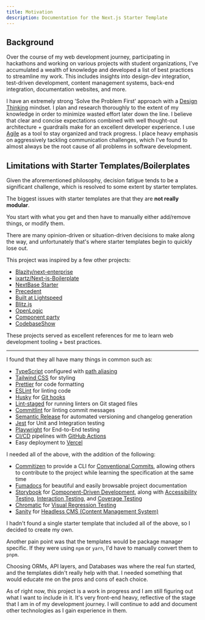 ```yaml
---
title: Motivation
description: Documentation for the Next.js Starter Template
---
```


## Background

Over the course of my web development journey, participating in hackathons and working on various projects with student organizations, I've accumulated a wealth of knowledge and developed a list of best practices to streamline my work. This includes insights into design-dev integration, test-driven development, content management systems, back-end integration, documentation websites, and more.

I have an extremely strong 'Solve the Problem First' approach with a [Design Thinking](https://en.wikipedia.org/wiki/Design_thinking) mindset. I plan and research thoroughly to the extent of my knowledge in order to minimize wasted effort later down the line. I believe that clear and concise expectations combined with well thought-out architecture + guardrails make for an excellent developer experience. I use [Agile](https://en.wikipedia.org/wiki/Agile_software_development) as a tool to stay organized and track progress. I place heavy emphasis on aggressively tackling communication challenges, which I've found to almost always be the root cause of all problems in software development.

## Limitations with Starter Templates/Boilerplates

Given the aforementioned philosophy, decision fatigue tends to be a significant challenge, which is resolved to some extent by starter templates.

The biggest issues with starter templates are that they are **not really modular**.

You start with what you get and then have to manually either add/remove things, or modify them.

There are many opinion-driven or situation-driven decisions to make along the way, and
unfortunately that's where starter templates begin to quickly lose out.

This project was inspired by a few other projects:

- [Blazity/next-enterprise](https://github.com/Blazity/next-enterprise)
- [ixartz/Next-js-Boilerplate](https://precedent.dev/)
- [NextBase Starter](https://github.com/imbhargav5/nextbase-nextjs-supabase-starter)
- [Precedent](https://github.com/steven-tey/precedent)
- [Built at Lightspeed](https://www.builtatlightspeed.com/)
- [Blitz.js](https://blitzjs.com/)
- [OpenLogic](https://www.openlogic.com/open-source-stack-builder)
- [Component party](https://component-party.dev/)
- [CodebaseShow](https://codebase.show/)

These projects served as excellent references for me to learn web development tooling + best practices.

<hr />

I found that they all have many things in common such as:

- [TypeScript](https://www.typescriptlang.org/) configured with [path aliasing](https://nextjs.org/docs/app/building-your-application/configuring/absolute-imports-and-module-aliases)
- [Tailwind CSS](https://tailwindcss.com/) for styling
- [Prettier](https://prettier.io/) for code formatting
- [ESLint](https://eslint.org/) for linting code
- [Husky](https://typicode.github.io/husky/) for [Git hooks](https://git-scm.com/docs/githooks)
- [Lint-staged](https://github.com/lint-staged/lint-staged) for running linters on Git staged files
- [Commitlint](https://commitlint.js.org/#/) for linting commit messages
- [Semantic Release](https://semantic-release.gitbook.io/semantic-release) for automated versioning and changelog generation
- [Jest](https://jestjs.io/) for Unit and Integration testing
- [Playwright](https://playwright.dev/) for End-to-End testing
- [CI/CD](https://en.wikipedia.org/wiki/CI/CD) pipelines with [GitHub Actions](https://docs.github.com/en/actions)
- Easy deployment to [Vercel](https://vercel.com/)

I needed all of the above, with the addition of the following:

- [Commitizen](https://commitizen-tools.github.io/commitizen/) to provide a CLI for [Conventional Commits](https://www.conventionalcommits.org/en/v1.0.0/), allowing others to contribute to the project while learning the specification at the same time
- [Fumadocs](https://fumadocs.vercel.app) for beautiful and easily browsable project documentation
- [Storybook](https://storybook.js.org/) for [Component-Driven Development](https://www.componentdriven.org/), along with [Accessibility Testing](https://storybook.js.org/docs/writing-tests/accessibility-testing), [Interaction Testing](https://storybook.js.org/docs/writing-tests/interaction-testing), and [Coverage Testing](https://storybook.js.org/docs/writing-tests/test-coverage)
- [Chromatic](https://www.chromatic.com/) for [Visual Regression Testing](https://storybook.js.org/docs/writing-tests/visual-testing)
- [Sanity](https://www.sanity.io/) for [Headless CMS (Content Management System)](https://en.wikipedia.org/wiki/Headless_content_management_system)

I hadn't found a single starter template that included all of the above, so I decided to create my own.

Another pain point was that the templates would be package manager specific. If they were using `npm` or `yarn`, I'd have to manually convert them to `pnpm`.

Choosing ORMs, API layers, and Databases was where the real fun started, and the templates didn't really help with that. I needed something that would educate me on the pros and cons of each choice.

As of right now, this project is a work in progress and I am still figuring out what I want to include in it. It's very front-end heavy, reflective of the stage that I am in of my development journey. I will continue to add and document other technologies as I gain experience in them.

<Cards>
  <Card title="Learn more about Next.js" href="https://nextjs.org/docs" />
  <Card title="Learn more about Fumadocs" href="https://fumadocs.vercel.app" />
</Cards>

